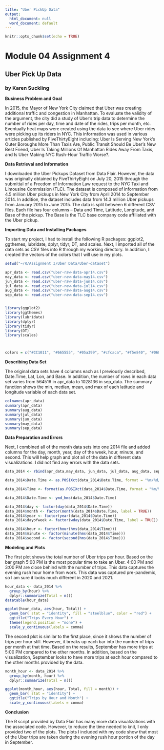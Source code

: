 ---
title: "Uber PickUp Data"
output:
  html_document: null
  word_document: default
---

```{r setup, include=FALSE}
knitr::opts_chunk$set(echo = TRUE)
```

# **Module 04 Assignment 4**
## Uber Pick Up Data
### by Karen Suckling

**Business Problem and Goal**

In 2015, the Mayor of New York City claimed that Uber was creating additional traffic and congestion in Manhattan. To evaluate the validity of the argument, the city did a study of Uber’s trip data to determine the number of rides per day, time and date of the rides, trips per month, etc. Eventually heat maps were created using the data to see where Uber rides were picking up its riders in NYC. This information was used in various articles published by FiveThirtyEight including: Uber Is Serving New York’s Outer Boroughs More Than Taxis Are, Public Transit Should Be Uber’s New Best Friend, Uber Is Taking Millions Of Manhattan Rides Away From Taxis, and Is Uber Making NYC Rush-Hour Traffic Worse?.

**Data Retrieval and Information**

I downloaded the Uber Pickups Dataset from Data Flair. However, the data was originally obtained by FiveThirtyEight on July 20, 2015 through the submittal of a Freedom of Information Law request to the NYC Taxi and Limousine Commission (TLC).  The dataset is composed of information from 4.5 million Uber pickups in New York City from April 2014 to September 2014. In addition, the dataset includes data from 14.3 million Uber pickups from January 2015 to June 2015. The data is split between 6 different CSV files. Each file has four columns – Data and Time, Latitude, Longitude, and Base of the pickup. The Base is the TLC base company code affiliated with the Uber pickup.

**Importing Data and Installing Packages**

To start my project, I had to install the following R packages: ggplot2, ggthemes, lubridate, dplyr, tidyr, DT, and scales. Next, I imported all of the data sets as CSV files into R through my working directory. In addition, I created the vectors of the colors that I will use in my plots.

```{r}
setwd("~/R/Assignment 3/Uber Data/Uber-dataset")

apr_data <- read.csv("uber-raw-data-apr14.csv")
may_data <- read.csv("uber-raw-data-may14.csv")
jun_data <- read.csv("uber-raw-data-jun14.csv")
jul_data <- read.csv("uber-raw-data-jul14.csv")
aug_data <- read.csv("uber-raw-data-aug14.csv")
sep_data <- read.csv("uber-raw-data-sep14.csv")


library(ggplot2)
library(ggthemes)
library(lubridate)
library(dplyr)
library(tidyr)
library(DT)
library(scales)



colors = c("#CC1011", "#665555", "#05a399", "#cfcaca", "#f5e840", "#0683c9", "#e075b0")
```

**Describing Data Set**

The original data sets have 4 columns each as I previously described, Date.Time, Lat, Lon, and Base. In addition, the number of rows in each data set varies from 564516 in apr_data to 1028136 in sep_data. The summary function shows the min, median, mean, and max of each latitude and longitude variable of each data set.
```{r}
colnames(apr_data)
summary(apr_data)
summary(aug_data)
summary(jul_data)
summary(jun_data)
summary(may_data)
summary(sep_data)
```

**Data Preparation and Errors**

Next, I combined all of the month data sets into one 2014 file and added columns for the day, month, year, day of the week, hour, minute, and second. This will help graph and plot all of the data in different data visualizations. I did not find any errors with the data sets. 
```{r}
data_2014 <- rbind(apr_data,may_data, jun_data, jul_data, aug_data, sep_data)

data_2014$Date.Time <- as.POSIXct(data_2014$Date.Time, format = "%m/%d/%Y %H:%M:%S")

data_2014$Time <- format(as.POSIXct(data_2014$Date.Time, format = "%m/%d/%Y %H:%M:%S"), format="%H:%M:%S")

data_2014$Date.Time <- ymd_hms(data_2014$Date.Time)

data_2014$day <- factor(day(data_2014$Date.Time))
data_2014$month <- factor(month(data_2014$Date.Time, label = TRUE))
data_2014$year <- factor(year(data_2014$Date.Time))
data_2014$dayofweek <- factor(wday(data_2014$Date.Time, label = TRUE))

data_2014$hour <- factor(hour(hms(data_2014$Time)))
data_2014$minute <- factor(minute(hms(data_2014$Time)))
data_2014$second <- factor(second(hms(data_2014$Time)))
```


**Modeling and Plots**

The first plot shows the total number of Uber trips per hour. Based on the bar graph 5:00 PM is the most popular time to take an Uber. 4:00 PM and 3:00 PM are close behind with the number of trips. This data captures the evening rush hour home from work. This data was captured pre-pandemic, so I am sure it looks much different in 2020 and 2021.

```{r}
hour_data <- data_2014 %>%
  group_by(hour) %>%
  dplyr::summarize(Total = n()) 
datatable(hour_data)

ggplot(hour_data, aes(hour, Total)) + 
  geom_bar( stat = "identity", fill = "steelblue", color = "red") +
  ggtitle("Trips Every Hour") +
  theme(legend.position = "none") +
  scale_y_continuous(labels = comma)
```

The second plot is similar to the first place, since it shows the number of trips per hour still. However, it breaks up each bar into the number of trips per month at that time. Based on the results, September has more trips at 5:00 PM compared to the other months. In addition, based on the visualization, September looks to have more trips at each hour compared to the other months provided by the data.

```{r}
month_hour <- data_2014 %>%
  group_by(month, hour) %>%
  dplyr::summarize(Total = n())

ggplot(month_hour, aes(hour, Total, fill = month)) + 
  geom_bar( stat = "identity") +
  ggtitle("Trips by Hour and Month") +
  scale_y_continuous(labels = comma)
```

**Conclusion**

The R script provided by Data Flair has many more data visualizations with the associated code. However, to reduce the time needed to knit, I only provided two of the plots. The plots I included with my code show that most of the Uber trips are taken during the evening rush hour portion of the day in September.











